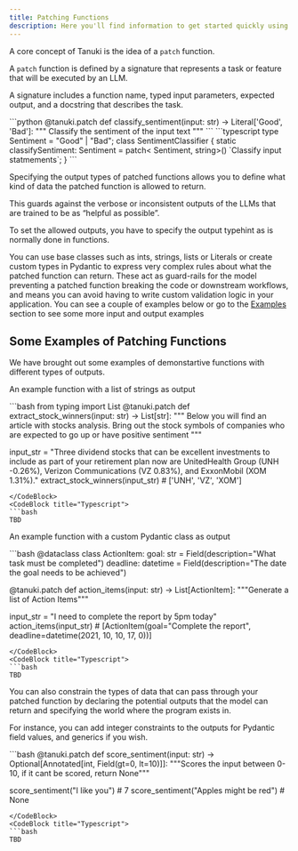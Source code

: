 ```yaml
---
title: Patching Functions
description: Here you'll find information to get started quickly using Tanuki.
---
```


A core concept of Tanuki is the idea of a `patch` function.

A `patch` function is defined by a signature that represents a task or feature that will be executed by an LLM.

A signature includes a function name, typed input parameters, expected output, and a docstring that describes the task.

<CodeBlocks>
    <CodeBlock title="Python">
    ```python
    @tanuki.patch
    def classify_sentiment(input: str) -> Literal['Good', 'Bad']:
        """
        Classify the sentiment of the input text
        """
    ```
    </CodeBlock>
    <CodeBlock title="Typescript">
    ```typescript
    type Sentiment = "Good" | "Bad";
    class SentimentClassifier {
        static classifySentiment: Sentiment  = patch< Sentiment, string>()
            `Classify input statmements`;
    }
    ```
    </CodeBlock>
</CodeBlocks>

Specifying the output types of patched functions allows you to define what kind of data the patched function is allowed to return.

This guards against the verbose or inconsistent outputs of the LLMs that are trained to be as “helpful as possible”.

To set the allowed outputs, you have to specify the output typehint as is normally done in functions.

You can use base classes such as ints, strings, lists or Literals or create custom types in Pydantic to express very complex rules about what the patched function can return. These act as guard-rails for the model preventing a patched function breaking the code or downstream workflows, and means you can avoid having to write custom validation logic in your application. You can see a couple of examples below or go to the [Examples](placeholder_url) section to see some more input and output examples

## Some Examples of Patching Functions

We have brought out some examples of demonstartive functions with different types of outputs.

An example function with a list of strings as output

<CodeBlocks>
  <CodeBlock title="Python">
  ```bash
  from typing import List
  @tanuki.patch
  def extract_stock_winners(input: str) -> List[str]:
    """
    Below you will find an article with stocks analysis. Bring out the stock symbols of companies who are expected to go up or have positive sentiment
    """

  input_str = "Three dividend stocks that can be excellent investments to include as part of your retirement plan now are UnitedHealth Group (UNH -0.26%), Verizon Communications (VZ 0.83%), and ExxonMobil (XOM 1.31%)."
  extract_stock_winners(input_str) # ['UNH', 'VZ', 'XOM']
  ```
  </CodeBlock>
  <CodeBlock title="Typescript">
  ```bash
  TBD
  ```
  </CodeBlock>

</CodeBlocks>

An example function with a custom Pydantic class as output

<CodeBlocks>
  <CodeBlock title="Python">
  ```bash
  @dataclass
  class ActionItem:
      goal: str = Field(description="What task must be completed")
      deadline: datetime = Field(description="The date the goal needs to be achieved")

  @tanuki.patch
  def action_items(input: str) -> List[ActionItem]:
      """Generate a list of Action Items"""

  input_str = "I need to complete the report by 5pm today"
  action_items(input_str) # [ActionItem(goal="Complete the report", deadline=datetime(2021, 10, 10, 17, 0))]
  ```
  </CodeBlock>
  <CodeBlock title="Typescript">
  ```bash
  TBD
  ```
  </CodeBlock>

</CodeBlocks>

You can also constrain the types of data that can pass through your patched function by declaring the potential outputs that the model can return and specifying the world where the program exists in.

For instance, you can add integer constraints to the outputs for Pydantic field values, and generics if you wish.

<CodeBlocks>
  <CodeBlock title="Python">
  ```bash
  @tanuki.patch
  def score_sentiment(input: str) -> Optional[Annotated[int, Field(gt=0, lt=10)]]:
      """Scores the input between 0-10, if it cant be scored, return None"""


  score_sentiment("I like you") # 7
  score_sentiment("Apples might be red") # None
  ```
  </CodeBlock>
  <CodeBlock title="Typescript">
  ```bash
  TBD
  ```
  </CodeBlock>

</CodeBlocks>
